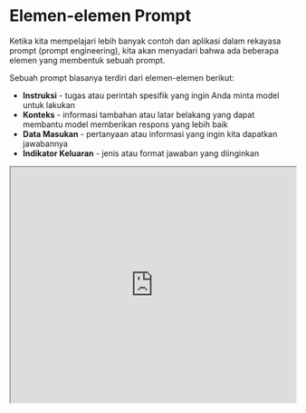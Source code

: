 
# Elemen-elemen Prompt


Ketika kita mempelajari lebih banyak contoh dan aplikasi dalam rekayasa prompt (prompt engineering), kita akan menyadari bahwa ada beberapa elemen yang membentuk sebuah prompt.

Sebuah prompt biasanya terdiri dari elemen-elemen berikut:

- **Instruksi** - tugas atau perintah spesifik yang ingin Anda minta model untuk lakukan
- **Konteks** - informasi tambahan atau latar belakang yang dapat membantu model memberikan respons yang lebih baik
- **Data Masukan** - pertanyaan atau informasi yang ingin kita dapatkan jawabannya
- **Indikator Keluaran** - jenis atau format jawaban yang diinginkan

<iframe width="100%"
  height="415px"
  src="https://www.youtube.com/embed/kgBZhJnh-vk?si=-a-KvhmXFJMtAuCB" allow="accelerometer; autoplay; clipboard-write; encrypted-media; gyroscope; picture-in-picture"
  allowFullScreen
  />

Untuk lebih memahami elemen-elemen prompt, mari kita lihat contoh sederhana prompt yang bertujuan untuk melakukan tugas klasifikasi teks:

*Prompt*
```
Klasifikasikan teks berikut ke dalam kategori netral, negatif, atau positif

Teks: Menurut saya makanannya biasa saja.

Sentimen:
```

Dalam contoh prompt di atas, instruksinya adalah tugas klasifikasi: "Klasifikasikan teks berikut ke dalam kategori netral, negatif, atau positif". Data masukannya adalah kalimat "Menurut saya makanannya biasa saja." Dan indikator keluarannya adalah "Sentimen:". Perhatikan bahwa contoh sederhana ini tidak menggunakan konteks, tetapi konteks juga bisa ditambahkan sebagai bagian dari prompt. Misalnya, konteks untuk prompt klasifikasi teks ini bisa berupa contoh-contoh tambahan yang diberikan dalam prompt untuk membantu model lebih memahami tugas dan mengarahkan jenis keluaran yang Anda harapkan.

Perlu diingat bahwa Anda tidak selalu memerlukan keempat elemen tersebut dalam sebuah prompt, dan formatnya tergantung pada tugas yang ingin dilakukan. Kita akan membahas contoh-contoh yang lebih konkret dalam panduan-panduan selanjutnya.

